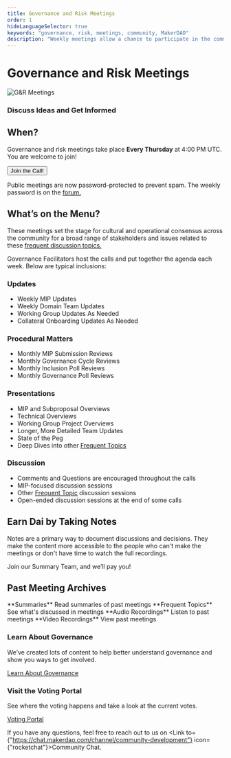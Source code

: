 ```yaml
---
title: Governance and Risk Meetings
order: 1
hideLanguageSelector: true
keywords: "governance, risk, meetings, community, MakerDAO"
description: "Weekly meetings allow a chance to participate in the community and help shape the future of Maker."
---
```


# Governance and Risk Meetings

<InfoBlock>

![G&R Meetings](/images/governance-meeting-call-8-20-2020.png)

<Box>

### Discuss Ideas and Get Informed

</Box>

</InfoBlock>

## When?

Governance and risk meetings take place **Every Thursday** at 4:00 PM UTC.
You are welcome to join!

<Button to="https://zoom.us/j/697074715"> Join the Call! </Button>

<Callout icon="warning">

Public meetings are now password-protected to prevent spam. The weekly password is on the [forum.](https://forum.makerdao.com/c/governance/gnr)

</Callout>

## What’s on the Menu?

These meetings set the stage for cultural and operational consensus across the community for a broad range of stakeholders and issues related to these [frequent discussion topics.](https://community-development.makerdao.com/governance/common-topics)

Governance Facilitators host the calls and put together the agenda each week. Below are typical inclusions:

<Tout>
<Box>

### Updates

- Weekly MIP Updates
- Weekly Domain Team Updates
- Working Group Updates As Needed
- Collateral Onboarding Updates As Needed

</Box>

<Box>

### Procedural Matters

- Monthly MIP Submission Reviews
- Monthly Governance Cycle Reviews
- Monthly Inclusion Poll Reviews
- Monthly Governance Poll Reviews

</Box>

</Tout>

<Tout>

<Box>

### Presentations

- MIP and Subproposal Overviews
- Technical Overviews
- Working Group Project Overviews
- Longer, More Detailed Team Updates
- State of the Peg
- Deep Dives into other [Frequent Topics](https://community-development.makerdao.com/governance/common-topics)

</Box>

<Box>

### Discussion

- Comments and Questions are encouraged throughout the calls
- MIP-focused discussion sessions
- Other [Frequent Topic](https://community-development.makerdao.com/governance/common-topics) discussion sessions
- Open-ended discussion sessions at the end of some calls

</Box>

</Tout>

## Earn Dai by Taking Notes

Notes are a primary  way to document discussions and decisions. They make the content more accessible to the people who can't make the meetings or don't have time to watch the full recordings.

<Link to="/contribute/governance_and_risk_meetings/take-notes/">Join our Summary Team, and we’ll pay you!</Link>


## Past Meeting Archives

<List>

<Link to="https://community-development.makerdao.com/governance/governance-and-risk-meetings/summaries"> **Summaries** Read summaries of past meetings </Link>

<Link to="https://community-development.makerdao.com/"> **Frequent Topics** See what's discussed in meetings </Link>

<Link to="https://community-development.makerdao.com/governance/common-topics"> **Audio Recordings** Listen to past meetings </Link>

<Link to="https://www.youtube.com/playlist?list=PLLzkWCj8ywWNq5-90-Id6VPSsrk4OWVan"> **Video Recordings** View past meetings </Link>

</List>



<Column>

<Box>

### Learn About Governance

We’ve created lots of content to help better understand governance and show you ways to get involved.

[Learn About Governance](/learn/governance/)

</Box>

<Box>

### Visit the Voting Portal

See where the voting happens and take a look at the current votes.

[Voting Portal](https://vote.makerdao.com/)

</Box>

</Column>

<Callout icon="question_o">

If you have any questions, feel free to reach out to us on <Link to={"https://chat.makerdao.com/channel/community-development"} icon={"rocketchat"}>Community Chat.</Link>

</Callout>
